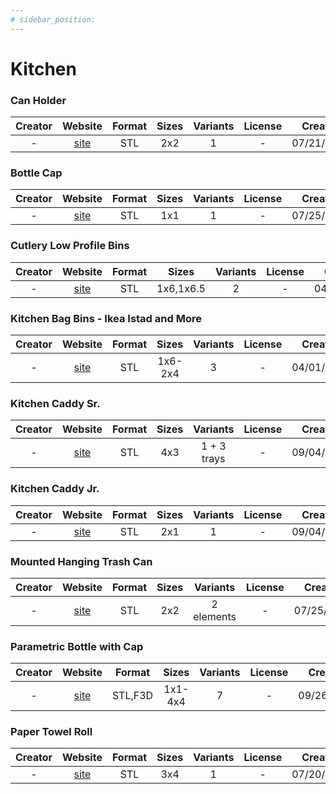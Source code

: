```yaml
---
# sidebar_position:
---
```


# Kitchen

### Can Holder
| Creator | Website | Format | Sizes | Variants | License | Created |
| :-: | :-: | :-: | :-: | :-: | :-: | :-: |
| - | [site](https://www.printables.com/model/245372-gridfinity-can-holder) | STL | 2x2 | 1 | - | 07/21/2022 |

### Bottle Cap
| Creator | Website | Format | Sizes | Variants | License | Created |
| :-: | :-: | :-: | :-: | :-: | :-: | :-: |
| - | [site](https://thangs.com/designer/kkobold/3d-model/Gridfinity%2520Bottle%2520Cap-67096) | STL | 1x1 | 1 | - | 07/25/2022 |

### Cutlery Low Profile Bins
| Creator | Website | Format | Sizes | Variants | License | Created |
| :-: | :-: | :-: | :-: | :-: | :-: | :-: |
| - | [site](https://www.printables.com/model/825548-gridfinity-cutlery-low-profile-bins) | STL | 1x6,1x6.5 | 2 | - | 04/01/2024 |

### Kitchen Bag Bins - Ikea Istad and More
| Creator | Website | Format | Sizes | Variants | License | Created |
| :-: | :-: | :-: | :-: | :-: | :-: | :-: |
| - | [site](https://www.printables.com/model/824852-gridfinity-kitchen-bag-bins-ikea-istad-and-more) | STL | 1x6-2x4 | 3 | - | 04/01/2024 |

### Kitchen Caddy Sr.
| Creator | Website | Format | Sizes | Variants | License | Created |
| :-: | :-: | :-: | :-: | :-: | :-: | :-: |
| - | [site](https://thangs.com/designer/Machenna56k/3d-model/Gridfinity%2520%257C%2520Kitchen%2520Caddy%2520Sr.-217328) | STL | 4x3 | 1 + 3 trays | - | 09/04/2022 |

### Kitchen Caddy Jr.
| Creator | Website | Format | Sizes | Variants | License | Created |
| :-: | :-: | :-: | :-: | :-: | :-: | :-: |
| - | [site](https://thangs.com/designer/Machenna56k/3d-model/Gridfinity%20%7C%20Kitchen%20Caddy%20Jr.-217330) | STL | 2x1 | 1 | - | 09/04/2022 |

### Mounted Hanging Trash Can
| Creator | Website | Format | Sizes | Variants | License | Created |
| :-: | :-: | :-: | :-: | :-: | :-: | :-: |
| - | [site](https://thangs.com/designer/thing3dyer/3d-model/%2523Gridfinity%2520Mounted%2520Hanging%2520Trash%2520Can-64964) | STL | 2x2 | 2 elements | - | 07/25/2022 |

### Parametric Bottle with Cap
| Creator | Website | Format | Sizes | Variants | License | Created |
| :-: | :-: | :-: | :-: | :-: | :-: | :-: |
| - | [site](https://www.printables.com/model/278947-gridfinity-parametric-bottle-with-knurled-cap) | STL,F3D | 1x1-4x4 | 7 | - | 09/26/2022 |

### Paper Towel Roll
| Creator | Website | Format | Sizes | Variants | License | Created |
| :-: | :-: | :-: | :-: | :-: | :-: | :-: |
| - | [site](https://social.thangs.com/m/201112) | STL | 3x4 | 1 | - | 07/20/2022 |
